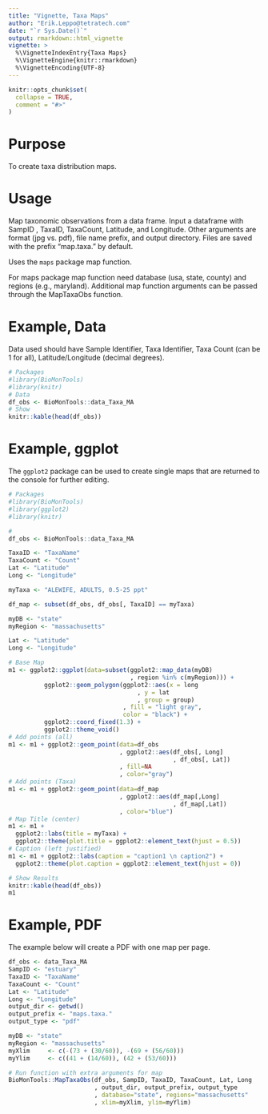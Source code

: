 ```yaml
---
title: "Vignette, Taxa Maps"
author: "Erik.Leppo@tetratech.com"
date: "`r Sys.Date()`"
output: rmarkdown::html_vignette
vignette: >
  %\VignetteIndexEntry{Taxa Maps}
  %\VignetteEngine{knitr::rmarkdown}
  %\VignetteEncoding{UTF-8}
---
```

<!-- Data is in vignettes\data folder  -->
```r
knitr::opts_chunk$set(
  collapse = TRUE,
  comment = "#>"
)
```
# Purpose
To create taxa distribution maps.

# Usage
Map taxonomic observations from a data frame. Input a dataframe with SampID
, TaxaID, TaxaCount, Latitude, and Longitude. Other arguments are format (jpg 
vs. pdf), file name prefix, and output directory. Files are saved with the 
prefix "map.taxa." by default.

Uses the `maps` package map function.

For maps package map function need database (usa, state, county) and regions 
(e.g., maryland).  Additional map function arguments can be passed through the 
MapTaxaObs function.

# Example, Data
Data used should have Sample Identifier, Taxa Identifier, Taxa Count (can be 1 
for all), Latitude/Longitude (decimal degrees).

```r
# Packages
#library(BioMonTools)
#library(knitr)
# Data
df_obs <- BioMonTools::data_Taxa_MA
# Show
knitr::kable(head(df_obs))
```

# Example, ggplot
The `ggplot2` package can be used to create single maps that are returned to the
console for further editing.

```r
# Packages
#library(BioMonTools)
#library(ggplot2)
#library(knitr)

#
df_obs <- BioMonTools::data_Taxa_MA

TaxaID <- "TaxaName"
TaxaCount <- "Count"
Lat <- "Latitude"
Long <- "Longitude"

myTaxa <- "ALEWIFE, ADULTS, 0.5-25 ppt"

df_map <- subset(df_obs, df_obs[, TaxaID] == myTaxa)

myDB <- "state"
myRegion <- "massachusetts"

Lat <- "Latitude"
Long <- "Longitude"

# Base Map
m1 <- ggplot2::ggplot(data=subset(ggplot2::map_data(myDB)
                                  , region %in% c(myRegion))) + 
          ggplot2::geom_polygon(ggplot2::aes(x = long
                                    , y = lat
                                    , group = group)
                                , fill = "light gray",
                                color = "black") + 
          ggplot2::coord_fixed(1.3) + 
          ggplot2::theme_void()
# Add points (all)
m1 <- m1 + ggplot2::geom_point(data=df_obs
                               , ggplot2::aes(df_obs[, Long]
                                              , df_obs[, Lat])
                               , fill=NA
                               , color="gray")
# Add points (Taxa)
m1 <- m1 + ggplot2::geom_point(data=df_map
                               , ggplot2::aes(df_map[,Long]
                                              , df_map[,Lat])
                               , color="blue")
# Map Title (center)
m1 <- m1 + 
  ggplot2::labs(title = myTaxa) +
  ggplot2::theme(plot.title = ggplot2::element_text(hjust = 0.5))
# Caption (left justified)
m1 <- m1 + ggplot2::labs(caption = "caption1 \n caption2") + 
  ggplot2::theme(plot.caption = ggplot2::element_text(hjust = 0))

# Show Results
knitr::kable(head(df_obs))
m1
```

# Example, PDF
The example below will create a PDF with one map per page.
```r
df_obs <- data_Taxa_MA
SampID <- "estuary"
TaxaID <- "TaxaName"
TaxaCount <- "Count"
Lat <- "Latitude"
Long <- "Longitude"
output_dir <- getwd()
output_prefix <- "maps.taxa."
output_type <- "pdf"

myDB <- "state"
myRegion <- "massachusetts"
myXlim     <- c(-(73 + (30/60)), -(69 + (56/60)))
myYlim     <- c((41 + (14/60)), (42 + (53/60)))

# Run function with extra arguments for map
BioMonTools::MapTaxaObs(df_obs, SampID, TaxaID, TaxaCount, Lat, Long
                        , output_dir, output_prefix, output_type
                        , database="state", regions="massachusetts"
                        , xlim=myXlim, ylim=myYlim)

```
